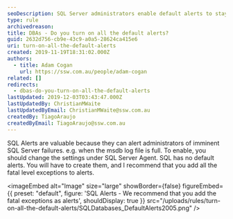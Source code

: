 ```yaml
---
seoDescription: SQL Server administrators enable default alerts to stay informed of imminent failures and optimize database performance.
type: rule
archivedreason:
title: DBAs - Do you turn on all the default alerts?
guid: 2632d756-cb9e-43c9-a0a5-28624ca415e6
uri: turn-on-all-the-default-alerts
created: 2019-11-19T18:31:02.000Z
authors:
  - title: Adam Cogan
    url: https://ssw.com.au/people/adam-cogan
related: []
redirects:
  - dbas-do-you-turn-on-all-the-default-alerts
lastUpdated: 2019-12-03T03:43:47.000Z
lastUpdatedBy: ChristianMWaite
lastUpdatedByEmail: ChristianMWaite@ssw.com.au
createdBy: TiagoAraujo
createdByEmail: TiagoAraujo@ssw.com.au
---
```


SQL Alerts are valuable because they can alert administrators of imminent SQL Server failures. e.g. when the msdb log file is full. To enable, you should change the settings under SQL Server Agent.
SQL has no default alerts. You will have to create them, and I recommend that you add all the fatal level exceptions to alerts.


<imageEmbed
  alt="Image"
  size="large"
  showBorder={false}
  figureEmbed={{
    preset: "default",
    figure: 'SQL Alerts - We recommend that you add the fatal exceptions as alerts',
    shouldDisplay: true
  }}
  src="/uploads/rules/turn-on-all-the-default-alerts/SQLDatabases_DefaultAlerts2005.png"
/>
